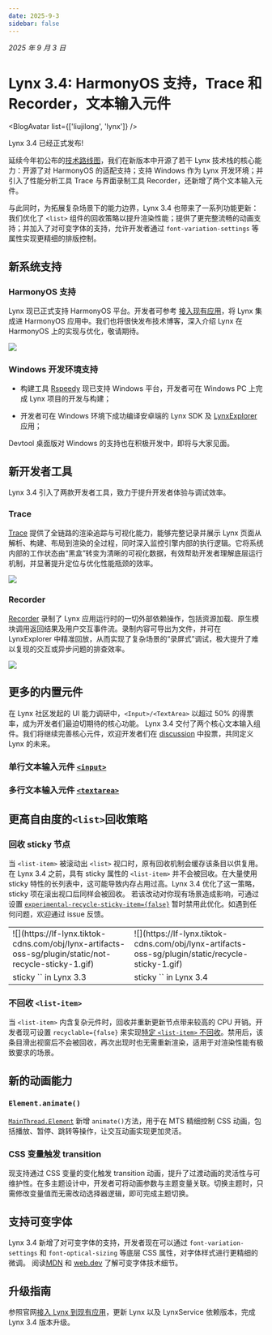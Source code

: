 ```yaml
---
date: 2025-9-3 
sidebar: false
---
```



_2025 年 9 月 3 日_

# Lynx 3.4: HarmonyOS 支持，Trace 和 Recorder，文本输入元件

<BlogAvatar list={['liujilong', 'lynx']} />

Lynx 3.4 已经正式发布! 

延续今年初公布的[技术路线图](/blog/lynx-open-source-roadmap-2025)，我们在新版本中开源了若干 Lynx 技术栈的核心能力：开源了对 HarmonyOS 的适配支持；支持 Windows 作为 Lynx 开发环境；并引入了性能分析工具 Trace 与界面录制工具 Recorder，还新增了两个文本输入元件。

与此同时，为拓展复杂场景下的能力边界，Lynx 3.4 也带来了一系列功能更新：我们优化了 `<list>` 组件的回收策略以提升渲染性能；提供了更完整流畅的动画支持；并加入了对可变字体的支持，允许开发者通过 `font-variation-settings` 等属性实现更精细的排版控制。


## 新系统支持

### HarmonyOS 支持

Lynx 现已正式支持 HarmonyOS 平台。开发者可参考 [接入现有应用](/guide/start/integrate-with-existing-apps.html#platform=harmony)，将 Lynx 集成进 HarmonyOS 应用中。我们也将很快发布技术博客，深入介绍 Lynx 在 HarmonyOS 上的实现与优化，敬请期待。

![](https://tosv-sg.tiktok-row.org/obj/lynx-artifacts-oss-sg/lynx-website/assets/blog/lynx-harmony/background.png)

### Windows 开发环境支持

* 构建工具 [Rspeedy](/rspeedy) 现已支持 Windows 平台，开发者可在 Windows PC 上完成 Lynx 项目的开发与构建；

* 开发者可在 Windows 环境下成功编译安卓端的 Lynx SDK 及 [LynxExplorer](/guide/start/quick-start.html#准备-lynx-explorer) 应用；

Devtool 桌面版对 Windows 的支持也在积极开发中，即将与大家见面。

## 新开发者工具

Lynx 3.4 引入了两款开发者工具，致力于提升开发者体验与调试效率。

### Trace

[Trace](/guide/devtool/trace) 提供了全链路的渲染追踪与可视化能力，能够完整记录并展示 Lynx 页面从解析、构建、布局到渲染的全过程，同时深入监控引擎内部的执行逻辑。它将系统内部的工作状态由“黑盒”转变为清晰的可视化数据，有效帮助开发者理解底层运行机制，并显著提升定位与优化性能瓶颈的效率。

![](https://lf-lynx.tiktok-cdns.com/obj/lynx-artifacts-oss-sg/plugin/static/trace-tool-overview-latest2.png)

### Recorder

[Recorder](/guide/devtool/lynx-recorder) 录制了 Lynx 应用运行时的一切外部依赖操作，包括资源加载、原生模块调用返回结果及用户交互事件流。录制内容可导出为文件，并可在 LynxExplorer 中精准回放，从而实现了复杂场景的“录屏式”调试，极大提升了难以复现的交互或异步问题的排查效率。

![](https://lf-lynx.tiktok-cdns.com/obj/lynx-artifacts-oss-sg/plugin/static/recorder.png)

## 更多的内置元件


在 Lynx 社区发起的 UI 能力调研中，`<Input>/<TextArea>` 以超过 50% 的得票率，成为开发者们最迫切期待的核心功能。
Lynx 3.4 交付了两个核心文本输入组件。我们将继续完善核心元件，欢迎开发者们在 [discussion](https://github.com/lynx-family/lynx/discussions/673) 中投票，共同定义 Lynx 的未来。

### 单行文本输入元件 [`<input>`](/api/elements/built-in/input)

<Go
  example="input"
  defaultFile="src/base/index.tsx"
  img="https://lf-lynx.tiktok-cdns.com/obj/lynx-artifacts-oss-sg/plugin/static/input_basic.PNG"
  highlight="{13-20}"
/>


### 多行文本输入元件 [`<textarea>`](/api/elements/built-in/textarea)

<Go
  example="textarea"
  defaultFile="src/base/index.tsx"
  img="https://lf-lynx.tiktok-cdns.com/obj/lynx-artifacts-oss-sg/plugin/static/textarea_basic.PNG"
  highlight="{13-21}"
/>


## 更高自由度的`<list>`回收策略

### 回收 sticky 节点

当 `<list-item>` 被滚动出 `<list>` 视口时，原有回收机制会缓存该条目以供复用。在 Lynx 3.4 之前，具有 sticky 属性的 `<list-item>` 并不会被回收。在大量使用 sticky 特性的长列表中，这可能导致内存占用过高。Lynx 3.4 优化了这一策略，sticky 项在滚出视口后同样会被回收。
若该改动对你现有场景造成影响，可通过设置 [`experimental-recycle-sticky-item={false}`](/api/elements/built-in/list.html#experimental-recycle-sticky-item ) 暂时禁用此优化。如遇到任何问题，欢迎通过 issue 反馈。

<table border="0">
 <tr>
    <td>![](https://lf-lynx.tiktok-cdns.com/obj/lynx-artifacts-oss-sg/plugin/static/not-recycle-sticky-1.gif)</td>
    <td>![](https://lf-lynx.tiktok-cdns.com/obj/lynx-artifacts-oss-sg/plugin/static/recycle-sticky-1.gif)</td>
 </tr>
 <tr>
    <td>sticky `<list-item>` in Lynx 3.3</td>
    <td>sticky `<list-item>` in Lynx 3.4</td>
 </tr>
</table>

### 不回收 `<list-item>`
当 `<list-item>` 内含复杂元件时，回收并重新更新节点带来较高的 CPU 开销。开发者现可设置 `recyclable={false}` 来实现[特定 `<list-item>` 不回收](/api/elements/built-in/list.html#实现-list-item-不回收)。禁用后，该条目滑出视窗后不会被回收，再次出现时也无需重新渲染，适用于对渲染性能有极致要求的场景。

<Go
  img="https://lf-lynx.tiktok-cdns.com/obj/lynx-artifacts-oss-sg/plugin/static/20250828-213840.gif"
  example="list"
  defaultFile="src/recyclable/index.tsx"
  defaultEntryFile="dist/recyclable.lynx.bundle"
  entry="src/recyclable"
/>


## 新的动画能力


### `Element.animate()`

[`MainThread.Element`](/api/lynx-api/main-thread/main-thread-element) 新增 `animate()`方法，用于在 MTS 精细控制 CSS 动画，包括播放、暂停、跳转等操作，让交互动画实现更加灵活。

<Go
  img="https://lf-lynx.tiktok-cdns.com/obj/lynx-artifacts-oss-sg/plugin/static/mt_animation.webp"
  example="animation"
  defaultFile="src/animate_mt/index.tsx"
  defaultEntryFile="dist/animate_mt.lynx.bundle"
  entry="src/animate_mt"
/>

### CSS 变量触发 transition

现支持通过 CSS 变量的变化触发 transition 动画，提升了过渡动画的灵活性与可维护性。在多主题设计中，开发者可将动画参数与主题变量关联。切换主题时，只需修改变量值而无需改动选择器逻辑，即可完成主题切换。

<Go
  img="https://lf-lynx.tiktok-cdns.com/obj/lynx-artifacts-oss-sg/plugin/static/transition-variable.gif"
  example="animation"
  defaultFile="src/transition_variable/index.scss"
  defaultEntryFile="dist/transition_variable.lynx.bundle"
  entry="src/transition_variable"
/>


## 支持可变字体

Lynx 3.4 新增了对可变字体的支持，开发者现在可以通过 `font-variation-settings` 和 `font-optical-sizing` 等底层 CSS 属性，对字体样式进行更精细的微调。
阅读[MDN](https://developer.mozilla.org/zh-CN/docs/Web/CSS/CSS_fonts/Variable_fonts_guide) 和 [web.dev](https://web.dev/articles/variable-fonts) 了解可变字体技术细节。

<Go
  img="https://lf-lynx.tiktok-cdns.com/obj/lynx-artifacts-oss-sg/plugin/static/variable-font.jpeg"
  example="text"
  defaultFile="src/variable_font/index.tsx"
  defaultEntryFile="dist/variable_font.lynx.bundle"
  entry="src/variable_font"
/>

## 升级指南

参照官网[接入 Lynx 到现有应用](/zh/guide/start/integrate-with-existing-apps.html)，更新 Lynx 以及 LynxService 依赖版本，完成 Lynx 3.4 版本升级。
